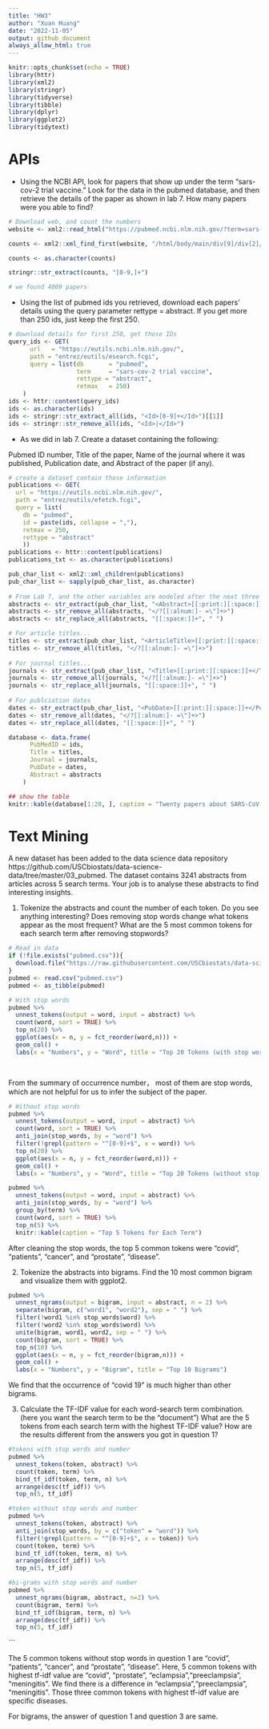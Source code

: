 ```yaml
---
title: "HW3"
author: "Xuan Huang"
date: "2022-11-05"
output: github_document
always_allow_html: true
---
```


```r
knitr::opts_chunk$set(echo = TRUE)
library(httr)
library(xml2)
library(stringr)
library(tidyverse)
library(tibble)
library(dplyr)
library(ggplot2)
library(tidytext)
```


# APIs
- Using the NCBI API, look for papers that show up under the term “sars-cov-2 trial vaccine.” Look for the data in the pubmed database, and then retrieve the details of the paper as shown in lab 7. How many papers were you able to find?

```r
# Download web, and count the numbers
website <- xml2::read_html("https://pubmed.ncbi.nlm.nih.gov/?term=sars-cov-2+trial+vaccine")

counts <- xml2::xml_find_first(website, "/html/body/main/div[9]/div[2]/div[2]/div[1]/div[1]/span")

counts <- as.character(counts)
```


```r
stringr::str_extract(counts, "[0-9,]+")

# we found 4009 papers
```

- Using the list of pubmed ids you retrieved, download each papers’ details using the query parameter rettype = abstract. If you get more than 250 ids, just keep the first 250.

```r
# download details for first 250, get those IDs
query_ids <- GET(
      url   = "https://eutils.ncbi.nlm.nih.gov/",
      path = "entrez/eutils/esearch.fcgi",
      query = list(db       = "pubmed",
                   term     = "sars-cov-2 trial vaccine",
                   rettype = "abstract",
                   retmax   = 250)
    )
ids <- httr::content(query_ids)
ids <- as.character(ids)
ids <- stringr::str_extract_all(ids, "<Id>[0-9]+</Id>")[[1]]
ids <- stringr::str_remove_all(ids, "<Id>|</Id>")
```


- As we did in lab 7. Create a dataset containing the following:

Pubmed ID number,
Title of the paper,
Name of the journal where it was published,
Publication date, and
Abstract of the paper (if any).

```r
# create a dataset contain those information
publications <- GET(
  url = "https://eutils.ncbi.nlm.nih.gov/",
  path = "entrez/eutils/efetch.fcgi",
  query = list(
    db = "pubmed",
    id = paste(ids, collapse = ","),
    retmax = 250,
    rettype = "abstract"
    ))
publications <- httr::content(publications)
publications_txt <- as.character(publications)

pub_char_list <- xml2::xml_children(publications)
pub_char_list <- sapply(pub_char_list, as.character)
    
# From Lab 7, and the other variables are modeled after the next three lines of code
abstracts <- str_extract(pub_char_list, "<Abstract>[[:print:][:space:]]+</Abstract>")
abstracts <- str_remove_all(abstracts, "</?[[:alnum:]- =\"]+>")
abstracts <- str_replace_all(abstracts, "[[:space:]]+", " ")

# For article titles...
titles <- str_extract(pub_char_list, "<ArticleTitle>[[:print:][:space:]]+</ArticleTitle>")
titles <- str_remove_all(titles, "</?[[:alnum:]- =\"]+>")
  
# For journal titles...
journals <- str_extract(pub_char_list, "<Title>[[:print:][:space:]]+</Title>")
journals <- str_remove_all(journals, "</?[[:alnum:]- =\"]+>") 
journals <- str_replace_all(journals, "[[:space:]]+", " ")
  
# For publciation dates
dates <- str_extract(pub_char_list, "<PubDate>[[:print:][:space:]]+</PubDate>")
dates <- str_remove_all(dates, "</?[[:alnum:]- =\"]+>")
dates <- str_replace_all(dates, "[[:space:]]+", " ")

database <- data.frame(
      PubMedID = ids,
      Title = titles,
      Journal = journals,
      PubDate = dates,
      Abstract = abstracts
    )

## show the table
knitr::kable(database[1:20, ], caption = "Twenty papers about SARS-CoV-2 Trial Vaccines")
```


# Text Mining

A new dataset has been added to the data science data repository https://github.com/USCbiostats/data-science-data/tree/master/03_pubmed. The dataset contains 3241 abstracts from articles across 5 search terms. Your job is to analyse these abstracts to find interesting insights.

1. Tokenize the abstracts and count the number of each token. Do you see anything interesting? Does removing stop words change what tokens appear as the most frequent? What are the 5 most common tokens for each search term after removing stopwords?

```r
# Read in data
if (!file.exists("pubmed.csv")){
  download.file("https://raw.githubusercontent.com/USCbiostats/data-science-data/master/03_pubmed/pubmed.csv", "pubmed.csv", method="libcurl", timeout = 60)
}
pubmed <- read.csv("pubmed.csv")
pubmed <- as_tibble(pubmed)

# With stop words
pubmed %>%
  unnest_tokens(output = word, input = abstract) %>%
  count(word, sort = TRUE) %>%
  top_n(20) %>%
  ggplot(aes(x = n, y = fct_reorder(word,n))) +
  geom_col() +
  labs(x = "Numbers", y = "Word", title = "Top 20 Tokens (with stop words)")




```

From the summary of occurrence number， most of them are stop words, which are not helpful for us to infer the subject of the paper.


```r
# Without stop words
pubmed %>%
  unnest_tokens(output = word, input = abstract) %>%
  count(word, sort = TRUE) %>%
  anti_join(stop_words, by = "word") %>%
  filter(!grepl(pattern = "^[0-9]+$", x = word)) %>%
  top_n(20) %>%
  ggplot(aes(x = n, y = fct_reorder(word,n))) +
  geom_col() +
  labs(x = "Numbers", y = "Word", title = "Top 20 Tokens (without stop words)")

pubmed %>%
  unnest_tokens(output = word, input = abstract) %>%
  anti_join(stop_words, by = "word") %>%
  group_by(term) %>%
  count(word, sort = TRUE) %>%
  top_n(5) %>%
  knitr::kable(caption = "Top 5 Tokens for Each Term")
```
After cleaning the stop words, the top 5 common tokens were "covid", "patients", "cancer", and "prostate", "disease".


2. Tokenize the abstracts into bigrams. Find the 10 most common bigram and visualize them with ggplot2.

```r
pubmed %>%
  unnest_ngrams(output = bigram, input = abstract, n = 2) %>%
  separate(bigram, c("word1", "word2"), sep = " ") %>% 
  filter(!word1 %in% stop_words$word) %>%
  filter(!word2 %in% stop_words$word) %>% 
  unite(bigram, word1, word2, sep = " ") %>% 
  count(bigram, sort = TRUE) %>%
  top_n(10) %>%
  ggplot(aes(x = n, y = fct_reorder(bigram,n))) +
  geom_col() +
  labs(x = "Numbers", y = "Bigram", title = "Top 10 Bigrams")
```

We find that the occurrence of "covid 19" is much higher than other bigrams.


3. Calculate the TF-IDF value for each word-search term combination. (here you want the search term to be the “document”) What are the 5 tokens from each search term with the highest TF-IDF value? How are the results different from the answers you got in question 1?

```r
#tokens with stop words and number
pubmed %>%
  unnest_tokens(token, abstract) %>%
  count(token, term) %>%
  bind_tf_idf(token, term, n) %>%
  arrange(desc(tf_idf)) %>%
  top_n(5, tf_idf)

#token without stop words and number
pubmed %>%
  unnest_tokens(token, abstract) %>%
  anti_join(stop_words, by = c("token" = "word")) %>%
  filter(!grepl(pattern = "^[0-9]+$", x = token)) %>%
  count(token, term) %>%
  bind_tf_idf(token, term, n) %>%
  arrange(desc(tf_idf)) %>%
  top_n(5, tf_idf)

#bi-grams with stop words and number
pubmed %>%
  unnest_ngrams(bigram, abstract, n=2) %>%
  count(bigram, term) %>%
  bind_tf_idf(bigram, term, n) %>%
  arrange(desc(tf_idf)) %>%
  top_n(5, tf_idf)
```
```

The 5 common tokens without stop words in question 1 are "covid", "patients", "cancer", and "prostate", "disease".
Here, 5 common tokens with highest tf-idf value are "covid", "prostate", "eclampsia","preeclampsia", "meningitis".
We find there is a difference in "eclampsia","preeclampsia", "meningitis". Those three common tokens with highest tf-idf value are specific diseases.

For bigrams, the answer of question 1 and question 3 are same.
